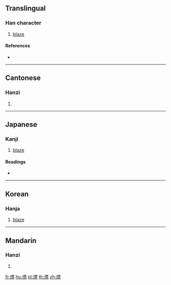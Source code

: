 {{character info/new}}
==Translingual==

===Han character===
{{Han char|rn=86|rad=火|as=11|sn=15|four=91891|canj=FMWF}}

# [[blaze]]

====References====
* {{Han ref|kx=0680.130|dkj=19325|dj=1091.190|hdz=32228.100|uh=719B|ud=29083|bh=E664|bd=58980}}

----

==Cantonese==

===Hanzi===
{{yue-hanzi|jyut=|y=biu1}}

# {{defn|lang=yue|sort=火11}}

----

==Japanese==

===Kanji===
{{ja-kanji|grade=|rs=火11}}

# [[blaze]]

====Readings====
* {{ja-readings|on=[[ひょう]] (hyō)|kun=}}

----

==Korean==

===Hanja===
{{ko-hanja|hangeul=표|eumhun=|rv=pyo|mr=p'yo|y=phyo}}

# [[blaze]]

----

==Mandarin==

===Hanzi===
{{cmn-hanzi|pin=[[biāo]] ([[biao1]])|wg=piao<sup>1</sup>}}

# {{defn|lang=cmn|sort=火11}}

[[fr:熛]]
[[hu:熛]]
[[pl:熛]]
[[th:熛]]
[[zh:熛]]